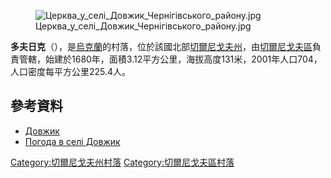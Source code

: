 [[Image:Церква_у_селі_Довжик_Чернігівського_району.jpg|right]]

{{coord|51|36|59|N|31|1|23|E|scale:100000|display=title}}

'''多夫日克'''（{{lang-uk|Довжик}}），是[[烏克蘭|烏克蘭]]的村落，位於該國北部[[切爾尼戈夫州|切爾尼戈夫州]]，由[[切爾尼戈夫區|切爾尼戈夫區]]負責管轄，始建於1680年，面積3.12平方公里，海拔高度131米，2001年人口704，人口密度每平方公里225.4人。

==參考資料==
* [http://w1.c1.rada.gov.ua/pls/z7502/A005?rdat1=15.03.2014&rf7571=41386 Довжик]{{dead link|date=2017年12月 |bot=InternetArchiveBot |fix-attempted=yes }}
* [http://weather.in.ua/ua/chernigovskaja/7066 Погода в селі Довжик]{{Wayback|url=http://weather.in.ua/ua/chernigovskaja/7066 |date=20111220142819 }}

[[Category:切爾尼戈夫州村落|Category:切爾尼戈夫州村落]]
[[Category:切爾尼戈夫區村落|Category:切爾尼戈夫區村落]]


{{Chernihiv-geo-stub}}